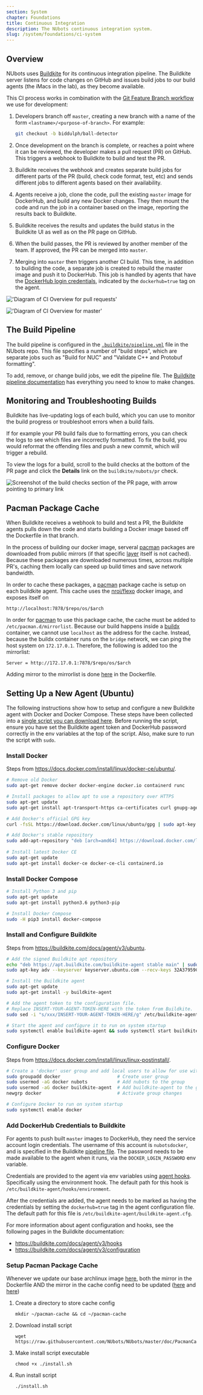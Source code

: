 ```yaml
---
section: System
chapter: Foundations
title: Continuous Integration
description: The NUbots continuous integration system.
slug: /system/foundations/ci-system
---
```


## Overview

NUbots uses [Buildkite](https://buildkite.com) for its continuous integration pipeline. The Buildkite server listens for code changes on GitHub and issues build jobs to our build agents (the iMacs in the lab), as they become available.

This CI process works in combination with the [Git Feature Branch workflow](https://www.atlassian.com/git/tutorials/comparing-workflows/feature-branch-workflow) we use for development:

1. Developers branch off `master`, creating a new branch with a name of the form `<lastname>/<purpose-of-branch>`. For example:

   ```sh
   git checkout -b biddulph/ball-detector
   ```

2. Once development on the branch is complete, or reaches a point where it can be reviewed, the developer makes a pull request (PR) on GitHub. This triggers a webhook to Buildkite to build and test the PR.
3. Buildkite receives the webhook and creates separate build jobs for different parts of the PR (build, check code format, test, etc) and sends different jobs to different agents based on their availability.
4. Agents receive a job, clone the code, pull the existing `master` image for DockerHub, and build any new Docker changes. They then mount the code and run the job in a container based on the image, reporting the results back to Buildkite.
5. Buildkite receives the results and updates the build status in the Buildkite UI as well as on the PR page on GitHub.
6. When the build passes, the PR is reviewed by another member of the team. If approved, the PR can be merged into `master`.
7. Merging into `master` then triggers another CI build. This time, in addition to building the code, a separate job is created to rebuild the master image and push it to DockerHub. This job is handled by agents that have the [DockerHub login credentials](#add-dockerhub-credentials-to-buildkite), indicated by the `dockerhub=true` tag on the agent.

<TabbedImages>

!['Diagram of CI Overview for pull requests'](./images/ci-overview-pr.svg 'CI Overview PR')

!['Diagram of CI Overview for master'](./images/ci-overview-master.svg 'CI Overview Master')

</TabbedImages>

## The Build Pipeline

The build pipeline is configured in the [`.buildkite/pipeline.yml`](https://github.com/NUbots/NUbots/blob/master/.buildkite/pipeline.yml) file in the NUbots repo. This file specifies a number of "build steps", which are separate jobs such as "Build for NUC" and "Validate C++ and Protobuf formatting".

To add, remove, or change build jobs, we edit the pipeline file. The [Buildkite pipeline documentation](https://buildkite.com/docs/pipelines) has everything you need to know to make changes.

## Monitoring and Troubleshooting Builds

Buildkite has live-updating logs of each build, which you can use to monitor the build progress or troubleshoot errors when a build fails.

If for example your PR build fails due to formatting errors, you can check the logs to see which files are incorrectly formatted. To fix the build, you would reformat the offending files and push a new commit, which will trigger a rebuild.

To view the logs for a build, scroll to the build checks at the bottom of the PR page and click the **Details** link on the `buildkite/nubots/pr` check.

![Screenshot of the build checks section of the PR page, with arrow pointing to primary link](./images/ci-build-logs.png 'Link to the build details with logs')

## Pacman Package Cache

When Buildkite receives a webhook to build and test a PR, the Buildkite agents pulls down the code and starts building a Docker image based off the Dockerfile in that branch.

In the process of building our docker image, serveral [pacman](https://wiki.archlinux.org/index.php/pacman) packages are downloaded from public mirrors (if that specific [layer](https://docs.docker.com/storage/storagedriver/#images-and-layers) itself is not cached). Because these packages are downloaded numerous times, across multiple PR's, caching them locally can speed up build times and save network bandwidth.

In order to cache these packages, a [pacman](https://wiki.archlinux.org/index.php/pacman) package cache is setup on each buildkite agent. This cache uses the [nroi/flexo](https://hub.docker.com/r/nroi/flexo) docker image, and exposes itself on

```
http://localhost:7878/$repo/os/$arch
```

In order for [pacman](https://wiki.archlinux.org/index.php/pacman) to use this package cache, the cache must be added to `/etc/pacman.d/mirrorlist`. Because our build happens inside a [buildx](https://docs.docker.com/buildx/working-with-buildx/) container, we cannot use `localhost` as the address for the cache. Instead, because the buildx container runs on the `bridge` network, we can ping the host system on `172.17.0.1`.
Therefore, the following is added too the mirrorlist:

```
Server = http://172.17.0.1:7878/$repo/os/$arch
```

Adding mirror to the mirrorlist is done [here](https://github.com/NUbots/NUbots/blob/master/docker/Dockerfile#L14) in the Dockerfile.

## Setting Up a New Agent (Ubuntu)

The following instructions show how to setup and configure a new Buildkite agent with Docker and Docker Compose. These steps have been collected into a [single script you can download here](assets/ci_setup.sh). Before running the script, ensure you have set the Buildkite agent token and DockerHub password correctly in the env variables at the top of the script. Also, make sure to run the script with `sudo`.

### Install Docker

Steps from <https://docs.docker.com/install/linux/docker-ce/ubuntu/>.

```bash
# Remove old Docker
sudo apt-get remove docker docker-engine docker.io containerd runc

# Install packages to allow apt to use a repository over HTTPS
sudo apt-get update
sudo apt-get install apt-transport-https ca-certificates curl gnupg-agent software-properties-common

# Add Docker's official GPG key
curl -fsSL https://download.docker.com/linux/ubuntu/gpg | sudo apt-key add -

# Add Docker's stable repository
sudo add-apt-repository "deb [arch=amd64] https://download.docker.com/linux/ubuntu bionic stable"
​
# Install latest Docker CE
sudo apt-get update
sudo apt-get install docker-ce docker-ce-cli containerd.io
```

### Install Docker Compose

```bash
# Install Python 3 and pip
sudo apt-get update
sudo apt-get install python3.6 python3-pip

# Install Docker Compose
sudo -H pip3 install docker-compose
```

### Install and Configure Buildkite

Steps from <https://buildkite.com/docs/agent/v3/ubuntu>.

```bash
# Add the signed Buildkite apt repository
echo "deb https://apt.buildkite.com/buildkite-agent stable main" | sudo tee /etc/apt/sources.list.d/buildkite-agent.list
sudo apt-key adv --keyserver keyserver.ubuntu.com --recv-keys 32A37959C2FA5C3C99EFBC32A79206696452D198

# Install the Buildkite agent
sudo apt-get update
sudo apt-get install -y buildkite-agent

# Add the agent token to the configuration file.
# Replace INSERT-YOUR-AGENT-TOKEN-HERE with the token from Buildkite.
sudo sed -i "s/xxx/INSERT-YOUR-AGENT-TOKEN-HERE/g" /etc/buildkite-agent/buildkite-agent.cfg

# Start the agent and configure it to run on system startup
sudo systemctl enable buildkite-agent && sudo systemctl start buildkite-agent
```

### Configure Docker

Steps from <https://docs.docker.com/install/linux/linux-postinstall/>.

```bash
# Create a 'docker' user group and add local users to allow for use without sudo
sudo groupadd docker                     # Create user group
sudo usermod -aG docker nubots           # Add nubots to the group
sudo usermod -aG docker buildkite-agent  # Add buildkite-agent to the group
newgrp docker                            # Activate group changes

# Configure Docker to run on system startup
sudo systemctl enable docker
```

### Add DockerHub Credentials to Buildkite

For agents to push built `master` images to DockerHub, they need the service account login credentials. The username of this account is `nubotsdocker`, and is specified in the Buildkite [pipeline file](https://github.com/NUbots/NUbots/blob/e7db7154a689ab076041375894b3baf1d53a2587/.buildkite/pipeline.yml#L11). The password needs to be made available to the agent when it runs, via the `DOCKER_LOGIN_PASSWORD` env variable.

Credentials are provided to the agent via env variables using [agent hooks](https://buildkite.com/docs/agent/v3/hooks#agent-hooks). Specifically using the environment hook. The default path for this hook is `/etc/buildkite-agent/hooks/environment`.

After the credentials are added, the agent needs to be marked as having the credentials by setting the `dockerhub=true` tag in the agent configuration file. The default path for this file is `/etc/buildkite-agent/buildkite-agent.cfg`.

For more information about agent configuration and hooks, see the following pages in the Buildkite documentation:

- <https://buildkite.com/docs/agent/v3/hooks>
- <https://buildkite.com/docs/agent/v3/configuration>

### Setup Pacman Package Cache

<Alert type="info">

Whenever we update our base archlinux image [here](https://github.com/NUbots/NUbots/blob/master/docker/Dockerfile#L13), both the mirror in the Dockerfile AND the mirror in the cache config need to be updated ([here](https://github.com/NUbots/NUbots/blob/master/docker/Dockerfile#L14) and [here](https://github.com/NUbots/NUbots/blob/master/doc/PacmanCache/docker-compose.yml#L14))

</Alert>

1. Create a directory to store cache config

   ```
   mkdir ~/pacman-cache && cd ~/pacman-cache
   ```

2. Download install script

   ```
   wget https://raw.githubusercontent.com/NUbots/NUbots/master/doc/PacmanCache/install.sh
   ```

3. Make install script executable

   ```
   chmod +x ./install.sh
   ```

4. Run install script

   ```
   ./install.sh
   ```
